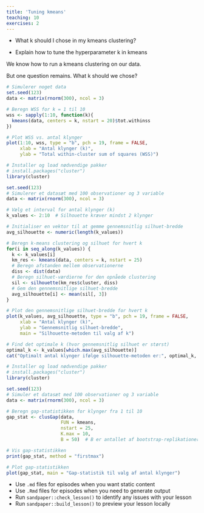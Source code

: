 ```yaml
---
title: 'Tuning kmeans'
teaching: 10
exercises: 2
---
```


:::::::::::::::::::::::::::::::::::::: questions 

- What k should I chose in my kmeans clustering?

::::::::::::::::::::::::::::::::::::::::::::::::

::::::::::::::::::::::::::::::::::::: objectives

- Explain how to tune the hyperparameter k in kmeans


::::::::::::::::::::::::::::::::::::::::::::::::


We know how to run a kmeans clustering on our data.

But one question remains. What k should we chose?

```r
# Simulerer noget data
set.seed(123)
data <- matrix(rnorm(300), ncol = 3)

# Beregn WSS for k = 1 til 10
wss <- sapply(1:10, function(k){
  kmeans(data, centers = k, nstart = 20)$tot.withinss
})

# Plot WSS vs. antal klynger
plot(1:10, wss, type = "b", pch = 19, frame = FALSE,
     xlab = "Antal klynger (k)",
     ylab = "Total within-cluster sum of squares (WSS)")

```


```r
# Installer og load nødvendige pakker
# install.packages("cluster")
library(cluster)

set.seed(123)
# Simulerer et datasæt med 100 observationer og 3 variable
data <- matrix(rnorm(300), ncol = 3)

# Vælg et interval for antal klynger (k)
k_values <- 2:10  # Silhouette kræver mindst 2 klynger

# Initialiser en vektor til at gemme gennemsnitlig silhuet-bredde
avg_silhouette <- numeric(length(k_values))

# Beregn k-means clustering og silhuet for hvert k
for(i in seq_along(k_values)) {
  k <- k_values[i]
  km_res <- kmeans(data, centers = k, nstart = 25)
  # Beregn afstanden mellem observationerne
  diss <- dist(data)
  # Beregn silhuet-værdierne for den opnåede clustering
  sil <- silhouette(km_res$cluster, diss)
  # Gem den gennemsnitlige silhuet-bredde
  avg_silhouette[i] <- mean(sil[, 3])
}

# Plot den gennemsnitlige silhuet-bredde for hvert k
plot(k_values, avg_silhouette, type = "b", pch = 19, frame = FALSE,
     xlab = "Antal klynger (k)",
     ylab = "Gennemsnitlig silhuet-bredde",
     main = "Silhouette-metoden til valg af k")

# Find det optimale k (hvor gennemsnitlig silhuet er størst)
optimal_k <- k_values[which.max(avg_silhouette)]
cat("Optimalt antal klynger ifølge silhouette-metoden er:", optimal_k, "\n")

```
```r
# Installer og load nødvendige pakker
# install.packages("cluster")
library(cluster)

set.seed(123)
# Simuler et datasæt med 100 observationer og 3 variable
data <- matrix(rnorm(300), ncol = 3)

# Beregn gap-statistikken for klynger fra 1 til 10
gap_stat <- clusGap(data,
                    FUN = kmeans,
                    nstart = 25,
                    K.max = 10,
                    B = 50)  # B er antallet af bootstrap-replikationer

# Vis gap-statistikken
print(gap_stat, method = "firstmax")

# Plot gap-statistikken
plot(gap_stat, main = "Gap-statistik til valg af antal klynger")

```


::::::::::::::::::::::::::::::::::::: keypoints 

- Use `.md` files for episodes when you want static content
- Use `.Rmd` files for episodes when you need to generate output
- Run `sandpaper::check_lesson()` to identify any issues with your lesson
- Run `sandpaper::build_lesson()` to preview your lesson locally

::::::::::::::::::::::::::::::::::::::::::::::::


